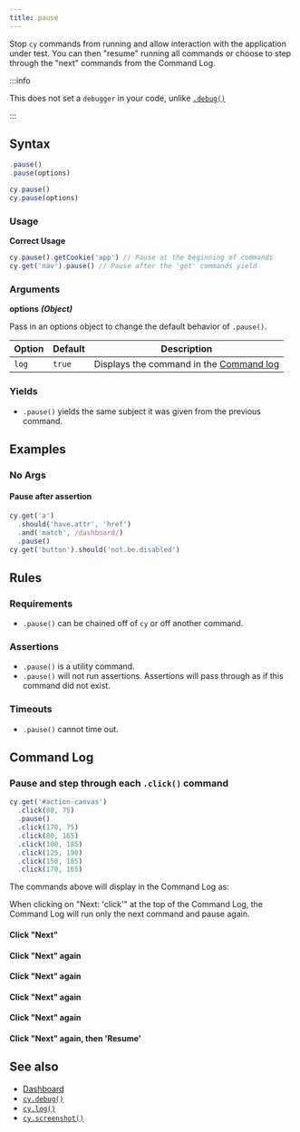 ```yaml
---
title: pause
---
```


Stop `cy` commands from running and allow interaction with the application under
test. You can then "resume" running all commands or choose to step through the
"next" commands from the Command Log.

:::info

This does not set a `debugger` in your code, unlike
[`.debug()`](/api/commands/debug)

:::

## Syntax

```javascript
.pause()
.pause(options)

cy.pause()
cy.pause(options)
```

### Usage

**<Icon name="check-circle" color="green" /> Correct Usage**

```javascript
cy.pause().getCookie('app') // Pause at the beginning of commands
cy.get('nav').pause() // Pause after the 'get' commands yield
```

### Arguments

**<Icon name="angle-right" /> options** **_(Object)_**

Pass in an options object to change the default behavior of `.pause()`.

| Option | Default | Description                                                                              |
| ------ | ------- | ---------------------------------------------------------------------------------------- |
| `log`  | `true`  | Displays the command in the [Command log](/guides/core-concepts/cypress-app#command-log) |

### Yields [<Icon name="question-circle"/>](/guides/core-concepts/introduction-to-cypress#subject-management)

- `.pause()` yields the same subject it was given from the previous
command.

## Examples

### No Args

#### Pause after assertion

```javascript
cy.get('a')
  .should('have.attr', 'href')
  .and('match', /dashboard/)
  .pause()
cy.get('button').should('not.be.disabled')
```

## Rules

### Requirements [<Icon name="question-circle"/>](/guides/core-concepts/introduction-to-cypress#chains-of-commands)

- `.pause()` can be chained off of `cy` or off another
command.

### Assertions [<Icon name="question-circle"/>](/guides/core-concepts/introduction-to-cypress#assertions)

- `.pause()` is a utility command.</li><li>`.pause()` will not run
assertions. Assertions will pass through as if this command did not
exist.

### Timeouts [<Icon name="question-circle"/>](/guides/core-concepts/introduction-to-cypress#timeouts)

- `.pause()` cannot time out.

## Command Log

### Pause and step through each `.click()` command

```javascript
cy.get('#action-canvas')
  .click(80, 75)
  .pause()
  .click(170, 75)
  .click(80, 165)
  .click(100, 185)
  .click(125, 190)
  .click(150, 185)
  .click(170, 165)
```

The commands above will display in the Command Log as:

<DocsImage src="/img/api/pause/initial-pause-in-gui-highlights-the-pause-command.png" alt="Pause command on intial pause" ></DocsImage>

When clicking on "Next: 'click'" at the top of the Command Log, the Command Log
will run only the next command and pause again.

#### Click "Next"

<DocsImage src="/img/api/pause/next-goes-on-to-next-command-during-pause.png" alt="Pause command after clicking next" ></DocsImage>

#### Click "Next" again

<DocsImage src="/img/api/pause/continue-in-pause-command-just-like-debugger.png" alt="Continue to next command during pause" ></DocsImage>

#### Click "Next" again

<DocsImage src="/img/api/pause/pause-goes-to-show-next-click.png" alt="Pause command" ></DocsImage>

#### Click "Next" again

<DocsImage src="/img/api/pause/clicking-on-canvas-continues-as-we-click-next.png" alt="Pause command" ></DocsImage>

#### Click "Next" again

<DocsImage src="/img/api/pause/last-next-click-before-out-test-is-finished.png" alt="Pause command" ></DocsImage>

#### Click "Next" again, then 'Resume'

<DocsImage src="/img/api/pause/next-then-resume-shows-our-test-has-ended.png" alt="Pause command" ></DocsImage>

## See also

- [Dashboard](https://on.cypress.io/dashboard)
- [`cy.debug()`](/api/commands/debug)
- [`cy.log()`](/api/commands/log)
- [`cy.screenshot()`](/api/commands/screenshot)
